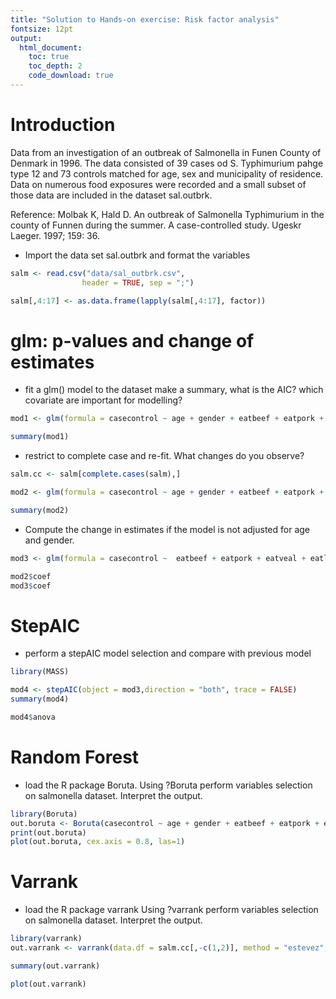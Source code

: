 ```yaml
---
title: "Solution to Hands-on exercise: Risk factor analysis"
fontsize: 12pt
output:
  html_document:
    toc: true
    toc_depth: 2
    code_download: true
---
```


# Introduction

Data from an investigation of an outbreak of Salmonella in Funen County of Denmark in 1996. The data consisted of 39 cases od S. Typhimurium pahge type 12 and 73 controls matched for age, sex and municipality of residence. Data on numerous food exposures were recorded and a small subset of those data are included in the dataset sal.outbrk.

Reference: Molbak K, Hald D. An outbreak of Salmonella Typhimurium in the county of Funnen during the summer. A case-controlled study. Ugeskr Laeger. 1997; 159: 36. 

* Import the data set sal.outbrk and format the variables

```r
salm <- read.csv("data/sal_outbrk.csv", 
                header = TRUE, sep = ";")

salm[,4:17] <- as.data.frame(lapply(salm[,4:17], factor))
```

# glm: p-values and change of estimates

* fit a glm() model to the dataset make a summary, what is the AIC? which covariate are important for modelling? 

```r

mod1 <- glm(formula = casecontrol ~ age + gender + eatbeef + eatpork + eatveal + eatlamb + eatpoul + eatcold + eatveg + eatfruit + eateggs + slt_a + dlr_a + dlr_b, family = binomial(link = logit),data = salm)

summary(mod1)

```


* restrict to complete case and re-fit. What changes do you observe?

```r

salm.cc <- salm[complete.cases(salm),]

mod2 <- glm(formula = casecontrol ~ age + gender + eatbeef + eatpork + eatveal + eatlamb + eatpoul + eatcold + eatveg + eatfruit + eateggs + slt_a + dlr_a + dlr_b, family = binomial(link = logit),data = salm.cc)

summary(mod2)

```

* Compute the change in estimates if the model is not adjusted for age and gender.

```r

mod3 <- glm(formula = casecontrol ~  eatbeef + eatpork + eatveal + eatlamb + eatpoul + eatcold + eatveg + eatfruit + eateggs + slt_a + dlr_a + dlr_b, family = binomial(link = logit),data = salm.cc)

mod2$coef
mod3$coef
```

# StepAIC

* perform a stepAIC model selection and compare with previous model

```r
library(MASS)

mod4 <- stepAIC(object = mod3,direction = "both", trace = FALSE)
summary(mod4)

mod4$anova
```

# Random Forest

* load the R package Boruta. Using ?Boruta perform variables selection on salmonella dataset. Interpret the output.

```r
library(Boruta)
out.boruta <- Boruta(casecontrol ~ age + gender + eatbeef + eatpork + eatveal + eatlamb + eatpoul + eatcold + eatveg + eatfruit + eateggs + slt_a + dlr_a + dlr_b, data = salm.cc)
print(out.boruta)
plot(out.boruta, cex.axis = 0.8, las=1)
```

# Varrank

* load the R package varrank Using ?varrank perform variables selection on salmonella dataset. Interpret the output.

```r
library(varrank)
out.varrank <- varrank(data.df = salm.cc[,-c(1,2)], method = "estevez", variable.important = "casecontrol", discretization.method = "sturges", algorithm = "forward", scheme="mid", verbose = FALSE)

summary(out.varrank)

plot(out.varrank)
```
